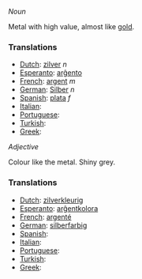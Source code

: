 ''Noun''

Metal with high value, almost like [[gold]].

===Translations===

* [[Dutch]]: [[zilver]] ''n''
* [[Esperanto]]: [[arĝento]]
* [[French]]: [[argent]] ''m''
* [[German]]: [[Silber]] ''n''
* [[Spanish]]: [[plata]] ''f''
* [[Italian]]: [[]]
* [[Portuguese]]: [[]]
* [[Turkish]]: [[]]
* [[Greek]]: [[]]



''Adjective''

Colour like the metal. Shiny grey.

===Translations===

* [[Dutch]]: [[zilverkleurig]]
* [[Esperanto]]: [[arĝentkolora]]
* [[French]]: [[argenté]]
* [[German]]: [[silberfarbig]]
* [[Spanish]]: [[]]
* [[Italian]]: [[]]
* [[Portuguese]]: [[]]
* [[Turkish]]: [[]]
* [[Greek]]: [[]]